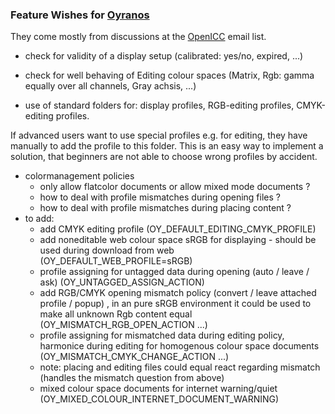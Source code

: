 === Feature Wishes for [[Oyranos]] ===
They come mostly from discussions at the [[OpenICC]] email list.

* check for validity of a display setup (calibrated: yes/no, expired, ...)

* check for well behaving of Editing colour spaces (Matrix, Rgb: gamma equally over all channels, Gray achsis, ...)

* use of standard folders for: display profiles, RGB-editing profiles, CMYK-editing profiles.
If advanced users want to use special profiles e.g. for editing, they have manually to add the profile to this folder. This is an easy way to implement a solution, that beginners are not able to choose wrong profiles by accident.

* colormanagement policies
** only allow flatcolor documents or allow mixed mode documents ?
** how to deal with profile mismatches during opening files ?
** how to deal with profile mismatches during placing content ?
*to add:
** add CMYK editing profile (OY_DEFAULT_EDITING_CMYK_PROFILE)
** add noneditable web colour space sRGB for displaying - should be used during download from web (OY_DEFAULT_WEB_PROFILE=sRGB)
** profile assigning for untagged data during opening (auto / leave / ask) (OY_UNTAGGED_ASSIGN_ACTION)
** add RGB/CMYK opening mismatch policy (convert / leave attached profile / popup) , in an pure sRGB environment it could be used to make all unknown Rgb content equal (OY_MISMATCH_RGB_OPEN_ACTION ...)
** profile assigning for mismatched data during editing policy, harmonice during editing for homogenous colour space documents (OY_MISMATCH_CMYK_CHANGE_ACTION ...)
** note: placing and editing files could equal react regarding mismatch (handles the mismatch question from above)
** mixed colour space documents for internet warning/quiet (OY_MIXED_COLOUR_INTERNET_DOCUMENT_WARNING)